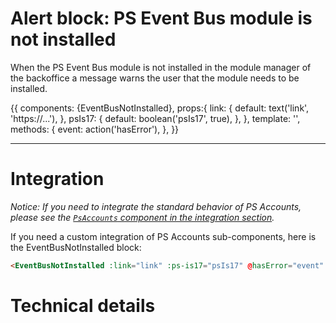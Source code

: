 

<Meta title="Sub-Components/Alerts/Alert event bus is not installed" component={EventBusNotInstalled} />

# Alert block: PS Event Bus module is not installed

When the PS Event Bus module is not installed in the module manager of the
backoffice a message warns the user that the module needs to be installed.

<Story name='Not installed' height='220px'>
  {{
    components: {EventBusNotInstalled},
     props:{
      link: {
        default: text('link', 'https://...'),
      },
      psIs17: {
        default: boolean('psIs17', true),
      },
    },
    template: '<EventBusNotInstalled class="m-4" :link="link" :ps-is17="psIs17" @hasError="event" />',
    methods: {
      event: action('hasError'),
    },
  }}
</Story>

---
# Integration

_Notice: If you need to integrate the standard behavior of PS Accounts, please see the
[`PsAccounts` component in the integration section](?path=/docs/integration-psaccounts-panel--connected)._

If you need a custom integration of PS Accounts sub-components, here is the EventBusNotInstalled block:

```html
<EventBusNotInstalled :link="link" :ps-is17="psIs17" @hasError="event" class="m-4" />
```

# Technical details

<Description of={EventBusNotInstalled} />
<Props of={EventBusNotInstalled} />
